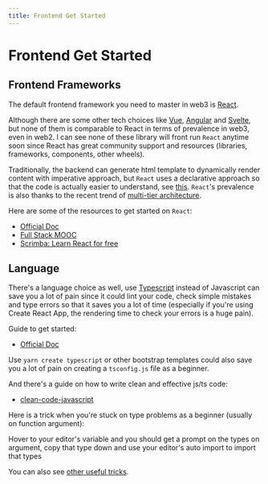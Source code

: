 ```yaml
---
title: Frontend Get Started
---
```


# Frontend Get Started

## Frontend Frameworks

The default frontend framework you need to master in web3 is
[React](https://github.com/facebook/react).

Although there are some other tech choices like [Vue](https://vuejs.org/),
[Angular](https://github.com/angular/angular) and [Svelte](https://svelte.dev/),
but none of them is comparable to React in terms of prevalence in web3, even in
web2. I can see none of these library will front run `React` anytime soon since
React has great community support and resources (libraries, frameworks,
components, other wheels).

Traditionally, the backend can generate html template to dynamically render
content with imperative approach, but `React` uses a declarative approach so
that the code is actually easier to understand, see
[this](https://stackoverflow.com/questions/33655534/difference-between-declarative-and-imperative-in-react-js).
`React`'s prevalence is also thanks to the recent trend of
[multi-tier architecture](https://www.guru99.com/n-tier-architecture-system-concepts-tips.html).

Here are some of the resources to get started on `React`:

- [Official Doc](https://reactjs.org/docs/getting-started.html)
- [Full Stack MOOC](https://fullstackopen.com/en/)
- [Scrimba: Learn React for free](https://scrimba.com/learn/learnreact)

## Language

There's a language choice as well, use
[Typescript](https://www.typescriptlang.org/) instead of Javascript can save you
a lot of pain since it could lint your code, check simple mistakes and type
errors so that it saves you a lot of time (especially if you're using Create
React App, the rendering time to check your errors is a huge pain).

Guide to get started:

- [Official Doc](https://www.typescriptlang.org/docs/)

Use `yarn create typescript` or other bootstrap templates could also save you a
lot of pain on creating a `tsconfig.js` file as a beginner.

And there's a guide on how to write clean and effective js/ts code:

- [clean-code-javascript](https://github.com/ryanmcdermott/clean-code-javascript)

Here is a trick when you're stuck on type problems as a beginner (usually on
function argument):

Hover to your editor's variable and you should get a prompt on the types on
argument, copy that type down and use your editor's auto import to import that
types

You can also see
[other useful tricks](https://ahmedrebai.medium.com/typescript-tips-and-tricks-with-typescript-for-angular-developers-ea000f50550c).
